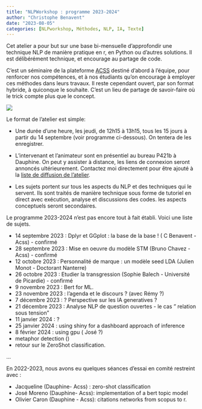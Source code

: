 ```yaml
---
title: "NLPWorkshop : programme 2023-2024"
author: "Christophe Benavent"
date: "2023-08-05"
categories: [NLPworkshop, Méthodes, NLP, IA, Texte]
---
```


Cet atelier a pour but sur une base bi-mensuelle d'approfondir une technique NLP de manière pratique en r, en Python ou d'autres solutions. Il est délibérément technique, et encourage au partage de code.

C'est un séminaire de la plateforme [ACSS](https://acss-dig.psl.eu/fr) destiné d'abord à l'équipe, pour renforcer nos compétences, et à nos étudiants qu'on encourage à employer ces méthodes dans leurs travaux. Il reste cependant ouvert, par son format hybride, à quiconque le souhaite. C'est un lieu de partage de savoir-faire où le trick compte plus que le concept.

![](code.jpg)

Le format de l'atelier est simple:

-   Une durée d'une heure, les jeudi, de 12h15 à 13h15, tous les 15 jours à partir du 14 septembre (voir programme ci-dessous). On tentera de les enregistrer.

-   L'intervenant et l'animateur sont en présentiel au bureau P421b à Dauphine. On peut y assister à distance, les liens de connexion seront annoncés ultérieurement. Contactez moi directement pour être ajouté à la [liste de diffusion de l'atelier](https://forms.gle/9fU1maqUfz2rDcPe9).

-   Les sujets portent sur tous les aspects du NLP et des techniques qui le servent. Ils sont traités de manière technique sous forme de tutoriel en direct avec exécution, analyse et discussions des codes. les aspects conceptuels seront secondaires.

Le programme 2023-2024 n'est pas encore tout à fait établi. Voici une liste  de sujets.

-   14 septembre 2023 : Dplyr et GGplot : la base de la base ! ( C Benavent - Acss) - confirmé
-   28 septembre 2023 : Mise en oeuvre du modèle STM (Bruno Chavez - Acss) - confirmé
-   12 octobre 2023 : Personnalité de marque : un modèle seed LDA (Julien Monot - Doctorant Nanterre)
-   26 octobre 2023 : Etudier la transgression (Sophie Balech - Université de Picardie) - confirmé
-   9 novembre 2023 : Bert for ML. 
-   23 novembre 2023 : l'agenda et le discours ? (avec Rémy ?)
-   7 décembre 2023 : ? Perspective sur les IA generatives ?
-   21 décembre 2023 : Analyse NLP de question ouvertes - le cas " relation sous tension"
-   11 janvier 2024 : ?
-   25 janvier 2024 : using shiny for a dashboard approach of inference
-   8 février 2024 : using gpu ( José ?)
-   metaphor detection ()
-   retour sur le ZeroShot classification.

...

En 2022-2023, nous avons eu quelques séances d'essai en comité restreint avec :

-   Jacqueline (Dauphine- Acss) : zero-shot classification
-   José Moreno (Dauphine- Acss): implementation of a bert topic model
-   Olivier Caron (Dauphine - Acss): citations networks from scopus to r.
